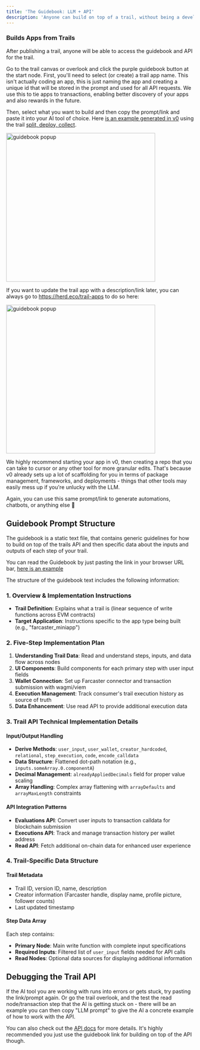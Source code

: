```yaml
---
title: 'The Guidebook: LLM + API'
description: 'Anyone can build on top of a trail, without being a developer'
---
```


### Builds Apps from Trails

After publishing a trail, anyone will be able to access the guidebook and API for the trail.

Go to the trail canvas or overlook and click the purple guidebook button at the start node. First, you'll need to select (or create) a trail app name. This isn't actually coding an app, this is just naming the app and creating a unique id that will be stored in the prompt and used for all API requests. We use this to tie apps to transactions, enabling better discovery of your apps and also rewards in the future.

Then, select what you want to build and then copy the prompt/link and paste it into your AI tool of choice. Here [is an example generated in v0](https://v0.dev/chat/trail-api-implementation-Ipk7PqiYLXy) using the trail [split, deploy, collect](https://herd.eco/trails/019798af-793b-77e3-9e3f-afc3bcb06da8/overlook).

<Frame>
  <img 
    src="/images/guidebook.png" 
    alt="guidebook popup" 
    width="400"
    height="400"
  />
</Frame>

If you want to update the trail app with a description/link later, you can always go to https://herd.eco/trail-apps to do so here:

<Frame>
  <img 
    src="/images/trailapps.png" 
    alt="guidebook popup" 
    width="400"
    height="400"
  />
</Frame>

We highly recommend starting your app in v0, then creating a repo that you can take to cursor or any other tool for more granular edits. That's because v0 already sets up a lot of scaffolding for you in terms of package management, frameworks, and deployments - things that other tools may easily mess up if you're unlucky with the LLM.

Again, you can use this same prompt/link to generate automations, chatbots, or anything else 🙂

## Guidebook Prompt Structure

The guidebook is a static text file, that contains generic guidelines for how to build on top of the trails API and then specific data about the inputs and outputs of each step of your trail.

<Note>You can read the Guidebook by just pasting the link in your browser URL bar, [here is an example](https://trails-api.herd.eco/v1/trails/0198aecc-006e-7070-95ae-b7df4c9fe0ee/versions/0198aecc-0079-7be3-87ea-6912580298b8/guidebook.txt?promptObject=farcaster_miniapp&trailAppId=0198be30-6209-78f3-b451-782fbbcaf096)</Note>

The structure of the guidebook text includes the following information:

### 1. Overview & Implementation Instructions
- **Trail Definition**: Explains what a trail is (linear sequence of write functions across EVM contracts)
- **Target Application**: Instructions specific to the app type being built (e.g., "farcaster_miniapp") 

### 2. Five-Step Implementation Plan
1. **Understanding Trail Data**: Read and understand steps, inputs, and data flow across nodes
2. **UI Components**: Build components for each primary step with user input fields
3. **Wallet Connection**: Set up Farcaster connector and transaction submission with wagmi/viem
4. **Execution Management**: Track consumer's trail execution history as source of truth
5. **Data Enhancement**: Use read API to provide additional execution data

### 3. Trail API Technical Implementation Details

#### **Input/Output Handling**
- **Derive Methods**: `user_input`, `user_wallet`, `creator_hardcoded`, `relational`, `step_execution`, `code`, `encode_calldata`
- **Data Structure**: Flattened dot-path notation (e.g., `inputs.someArray.0.componentA`)
- **Decimal Management**: `alreadyAppliedDecimals` field for proper value scaling
- **Array Handling**: Complex array flattening with `arrayDefaults` and `arrayMaxLength` constraints

#### **API Integration Patterns**
- **Evaluations API**: Convert user inputs to transaction calldata for blockchain submission
- **Executions API**: Track and manage transaction history per wallet address
- **Read API**: Fetch additional on-chain data for enhanced user experience

### 4. Trail-Specific Data Structure

#### **Trail Metadata**
- Trail ID, version ID, name, description
- Creator information (Farcaster handle, display name, profile picture, follower counts)
- Last updated timestamp

#### **Step Data Array**
Each step contains:
- **Primary Node**: Main write function with complete input specifications
- **Required Inputs**: Filtered list of `user_input` fields needed for API calls
- **Read Nodes**: Optional data sources for displaying additional information

## Debugging the Trail API

If the AI tool you are working with runs into errors or gets stuck, try pasting the link/prompt again. Or go the trail overlook, and the test the read node/transaction step that the AI is getting stuck on - there will be an example you can then copy "LLM prompt" to give the AI a concrete example of how to work with the API. 

<Note>You can also check out the [API docs](../api-reference/introduction) for more details. It's highly recommended you just use the guidebook link for building on top of the API though.</Note>
